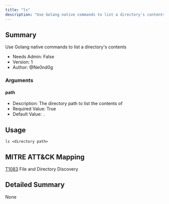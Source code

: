 ```yaml
---
title: "ls"
description: "Use Golang native commands to list a directory's contents"
---
```


## Summary

Use Golang native commands to list a directory's contents

- Needs Admin: False  
- Version: 1  
- Author: @Ne0nd0g

### Arguments

#### path

- Description: The directory path to list the contents of
- Required Value: True
- Default Value: `.`

## Usage

```
ls <directory path>
```

## MITRE ATT&CK Mapping

[T1083](https://attack.mitre.org/techniques/T1083/) File and Directory Discovery 

## Detailed Summary

None
